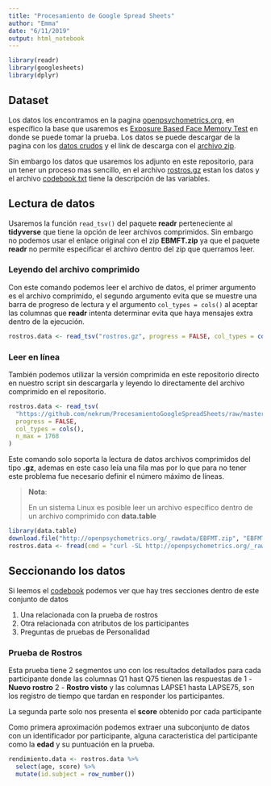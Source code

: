 ```yaml
---
title: "Procesamiento de Google Spread Sheets"
author: "Emma"
date: "6/11/2019"
output: html_notebook
---
```


```r
library(readr)
library(googlesheets)
library(dplyr)
```

## Dataset

Los datos los encontramos en la pagina [openpsychometrics.org](https://openpsychometrics.org/), en específico la base que
usaremos es [Exposure Based Face Memory Test](https://openpsychometrics.org/tests/EBFMT/) en donde se puede tomar la prueba.
Los datos se puede descargar de la pagina con los [datos crudos](https://openpsychometrics.org/_rawdata/) y el link de 
descarga con el [archivo zip](http://openpsychometrics.org/_rawdata/EBFMT.zip).

Sin embargo los datos que usaremos los adjunto en este repositorio, para un tener un proceso mas sencillo, en el archivo 
[rostros.gz](rostros.gz) estan los datos y el archivo [codebook.txt](codebook.txt) tiene la descripción de las variables.

## Lectura de datos

Usaremos la función `read_tsv()` del paquete **readr** perteneciente al **tidyverse** que tiene la opción de leer archivos 
comprimidos. Sin embargo no podemos usar el enlace original con el zip **EBMFT.zip** ya que el paquete **readr** no permite 
especificar el archivo dentro del zip que querramos leer.

### Leyendo del archivo comprimido

Con este comando podemos leer el archivo de datos, el primer argumento es el archivo comprimido, el segundo argumento
evita que se muestre una barra de progreso de lectura y el argumento `col_types = cols()` al aceptar las columnas que 
**readr** intenta determinar evita que haya mensajes extra dentro de la ejecución.

```r
rostros.data <- read_tsv("rostros.gz", progress = FALSE, col_types = cols())
```

### Leer en línea

También podemos utilizar la versión comprimida en este repositorio directo en nuestro script sin descargarla y leyendo 
lo directamente del archivo comprimido en el repositorio.

```r
rostros.data <- read_tsv(
  "https://github.com/nekrum/ProcesamientoGoogleSpreadSheets/raw/master/rostros.gz",
  progress = FALSE,
  col_types = cols(),
  n_max = 1768
)
```

Este comando solo soporta la lectura de datos archivos comprimidos del tipo **.gz**, ademas en este caso leía una fila mas
por lo que para no tener este problema fue necesario definir el número máximo de líneas.

> **Nota**:
>
> En un sistema Linux es posible leer un archivo específico dentro de un archivo comprimido con **data.table**
```r
library(data.table)
download.file("http://openpsychometrics.org/_rawdata/EBFMT.zip", "EBFMT.zip", quiet = T)
rostros.data <- fread(cmd = "curl -SL http://openpsychometrics.org/_rawdata/EBFMT.zip | unzip -cq EBFMT.zip EBFMT/data.csv")
```

## Seccionando los datos

Si leemos el [codebook](codebook.txt) podemos ver que hay tres secciones dentro de este conjunto de datos

1. Una relacionada con la prueba de rostros
2. Otra relacionada con atributos de los participantes
3. Preguntas de pruebas de Personalidad

### Prueba de Rostros

Esta prueba tiene 2 segmentos uno con los resultados detallados para cada participante donde las columnas Q1 hast Q75
tienen las respuestas de 1 - **Nuevo rostro** 2 - **Rostro visto** y las columnas LAPSE1 hasta LAPSE75, son los registro
de tiempo que tardan en responder los participantes.

La segunda parte solo nos presenta el **score** obtenido por cada participante

Como primera aproximación podemos extraer una subconjunto de datos con un identificador por participante, alguna
caracteristica del participante como la **edad** y su puntuación en la prueba.

```r
rendimiento.data <- rostros.data %>% 
  select(age, score) %>% 
  mutate(id.subject = row_number())
```
